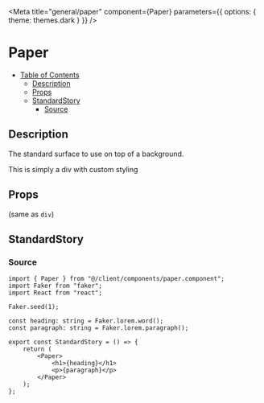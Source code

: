 
<Meta
	title="general/paper"
	component={Paper}
	parameters={{
		options: {
			theme: themes.dark
		}
	}}
/>

# Paper

- [Table of Contents](#paper)
  * [Description](#description)
  * [Props](#props)
  * [StandardStory](#standardstory)
    + [Source](#source)

## Description
The standard surface to use on top of a background.

This is simply a div with custom styling

## Props
(same as `div`)

## StandardStory
<Preview>
	<Story name="standard">
		<StandardStory />
	</Story>
</Preview>

### Source
```tsx
import { Paper } from "@/client/components/paper.component";
import Faker from "faker";
import React from "react";

Faker.seed(1);

const heading: string = Faker.lorem.word();
const paragraph: string = Faker.lorem.paragraph();

export const StandardStory = () => {
	return (
		<Paper>
			<h1>{heading}</h1>
			<p>{paragraph}</p>
		</Paper>
	);
};
```
